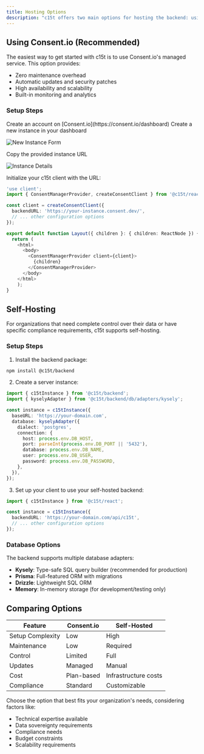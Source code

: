 ```yaml
---
title: Hosting Options
description: "c15t offers two main options for hosting the backend: using Consent.io's managed service or self-hosting your own instance."
---
```


## Using Consent.io (Recommended)

The easiest way to get started with c15t is to use Consent.io's managed service. This option provides:

- Zero maintenance overhead
- Automatic updates and security patches
- High availability and scalability
- Built-in monitoring and analytics

### Setup Steps

<Steps>
<Step>
Create an account on [Consent.io](https://consent.io/dashboard)
</Step>

<Step>
Create a new instance in your dashboard

![New Instance Form](/content/getting-started/hosting/new-instance.png) 

</Step>

<Step>
Copy the provided instance URL

![Instance Details](/content/getting-started/hosting/instance-details.png) 

</Step>

<Step>
Initialize your c15t client with the URL:

```typescript
'use client';
import { ConsentManagerProvider, createConsentClient } from '@c15t/react';

const client = createConsentClient({
  backendURL: 'https://your-instance.consent.dev/',
  // ... other configuration options
});

export default function Layout({ children }: { children: ReactNode }) {
  return (
    <html>
      <body>
        <ConsentManagerProvider client={client}>
          {children}
        </ConsentManagerProvider>
      </body>
    </html>
	);
}
```
</Step>

</Steps>

## Self-Hosting

For organizations that need complete control over their data or have specific compliance requirements, c15t supports self-hosting.

### Setup Steps

1. Install the backend package:
```bash
npm install @c15t/backend
```

2. Create a server instance:
```typescript
import { c15tInstance } from '@c15t/backend';
import { kyselyAdapter } from '@c15t/backend/db/adapters/kysely';

const instance = c15tInstance({
  baseURL: 'https://your-domain.com',
  database: kyselyAdapter({
    dialect: 'postgres',
    connection: {
      host: process.env.DB_HOST,
      port: parseInt(process.env.DB_PORT || '5432'),
      database: process.env.DB_NAME,
      user: process.env.DB_USER,
      password: process.env.DB_PASSWORD,
    },
  }),
});
```

3. Set up your client to use your self-hosted backend:
```typescript
import { c15tInstance } from '@c15t/react';

const instance = c15tInstance({
  backendURL: 'https://your-domain.com/api/c15t',
  // ... other configuration options
});
```

### Database Options

The backend supports multiple database adapters:

- **Kysely**: Type-safe SQL query builder (recommended for production)
- **Prisma**: Full-featured ORM with migrations
- **Drizzle**: Lightweight SQL ORM
- **Memory**: In-memory storage (for development/testing only)

## Comparing Options

| Feature | Consent.io | Self-Hosted |
|---------|------------|-------------|
| Setup Complexity | Low | High |
| Maintenance | Low | Required |
| Control | Limited | Full |
| Updates | Managed | Manual |
| Cost | Plan-based | Infrastructure costs |
| Compliance | Standard | Customizable |

Choose the option that best fits your organization's needs, considering factors like:

- Technical expertise available
- Data sovereignty requirements
- Compliance needs
- Budget constraints
- Scalability requirements 